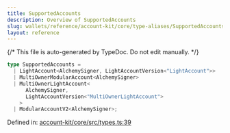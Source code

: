 ```yaml
---
title: SupportedAccounts
description: Overview of SupportedAccounts
slug: wallets/reference/account-kit/core/type-aliases/SupportedAccounts
layout: reference
---
```


{/* This file is auto-generated by TypeDoc. Do not edit manually. */}

```ts
type SupportedAccounts =
  | LightAccount<AlchemySigner, LightAccountVersion<"LightAccount">>
  | MultiOwnerModularAccount<AlchemySigner>
  | MultiOwnerLightAccount<
      AlchemySigner,
      LightAccountVersion<"MultiOwnerLightAccount">
    >
  | ModularAccountV2<AlchemySigner>;
```

Defined in: [account-kit/core/src/types.ts:39](https://github.com/alchemyplatform/aa-sdk/blob/ad165355d980f9a16dd388088895bfc851df8656/account-kit/core/src/types.ts#L39)
